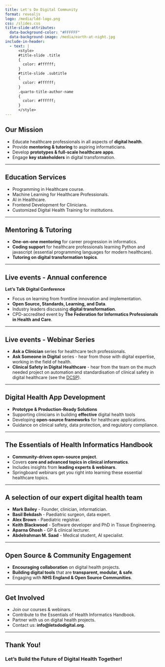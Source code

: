 ```yaml
---
title: Let's Do Digital Community
format: revealjs
logo: /media/ldd-logo.png
css: /slides.css
title-slide-attributes:
  data-background-color: "#FFFFFF"
  data-background-image: /media/earth-at-night.jpg
include-in-header:
  - text: |
      <style>
      #title-slide .title
      {
        color: #ffffff;
      }
      #title-slide .subtitle 
      {
        color: #ffffff;
      }
      .quarto-title-author-name 
      {
        color: #ffffff;
      }
      </style>
---
```


## Our Mission {background-image="media/long-road.jpg" background-opacity="0.5"}

- Educate healthcare professionals in all aspects of **digital health**.
- Provide **mentoring & tutoring** to aspiring informaticians.
- Develop **prototypes & full-scale healthcare apps**.
- Engage **key stakeholders** in digital transformation.

---

## Education Services {background-image="media/classroom.jpg" background-opacity="0.3"}

- Programming in Healthcare course.
- Machine Learning for Healthcare Professionals.
- AI in Healthcare.
- Frontend Development for Clinicians.
- Customized Digital Health Training for institutions.

---

## Mentoring & Tutoring {background-image="media/one-on-one-at-window.jpg" background-opacity="0.5"}

- **One-on-one mentoring** for career progression in informatics.
- **Coding support** for healthcare professionals learning Python and javascript (essential programming languages for modern healthcare).
- **Tutoring on digital transformation topics**.

---

## Live events - Annual conference {background-image="media/filled-conference-room.jpg" background-opacity="0.3"}

**Let's Talk Digital Conference**

- Focus on learning from frontline innovation and implementation.
- **Open Source, Standards, Learning, and Data**.
- Industry leaders discussing **digital transformation**.
- CPD-accredited event by **The Federation for Informatics Professionals in Health and Care**.

---

## Live events - Webinar Series {background-image="media/microphone-and-computer.jpg" background-opacity="0.3"}

- **Ask a Clinician** series for healthcare tech professionals.
- **Ask Someone in Digital** series - hear from those with digital expertise, working in the field of health.
- **Clinical Safety in Digital Healthcare** - hear from the team on the much needed project on automation and standardisation of clinical safety in digital healthcare (see the [DCSP](https://youtube.com/live/xzLJkN9NLeU)).

---

## Digital Health App Development {background-image="media/app-screen.jpg" background-opacity="0.3"}

- **Prototype & Production-Ready Solutions**
- Supporting clinicians in building **effective** digital health tools
- Developing **open-source frameworks** for healthcare applications.
- Guidance on clinical safety, data protection, and regulatory compliance.

---

## The Essentials of Health Informatics Handbook {background-image="media/open-book-from-side.jpg" background-opacity="0.3"}

- **Community-driven open-source project**.
- Covers **core and advanced topics in clinical informatics**.
- Includes insights from **leading experts & webinars**.
- Springboard webinars get you right into learning these essential healthcare topics.

---

## A selection of our expert digital health team {background-image="media/hands-together.jpg" background-opacity="0.3"}

- **Mark Bailey** - Founder, clinician, informatician.
- **Basil Bekdash** - Paediatric surgeon, data expert.
- **Alex Brown** - Paediatric registrar.
- **Keith Blackwood** - Software developer and PhD in Tissue Engineering.
- **Aparna Ghosh** - GP & clinical lecturer.
- **Abdelrahman M. Saad** - Medical student, AI specialist.

---

## Open Source & Community Engagement {background-image="media/come-in-we-are-open.jpg" background-opacity="0.3"}

- **Encouraging collaboration** on digital health projects.
- **Building digital tools** that are **transparent, modular, & safe**.
- Engaging with **NHS England & Open Source Communities**.

---

## Get Involved {background-image="media/open-door-way.jpg" background-opacity="0.3"}

- Join our courses & webinars.
- Contribute to the Essentials of Health Informatics Handbook.
- Partner with us on digital health projects.
- Contact us: **info@letsdodigital.org**.

---

## Thank You! {background-image="media/beach.jpg" background-opacity="0.3"}

### Let's Build the Future of Digital Health Together!

